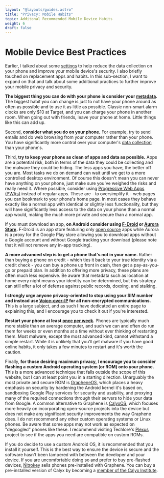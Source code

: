 ```yaml
---
layout: "@layouts/guides.astro"
title: "Privacy: Mobile Habits"
topic: Additonal Recommended Mobile Device Habits
weight: 6
draft: false
---
```


# Mobile Device Best Practices

Earlier, I talked about some [settings](/guides/most-important/mobile) to help reduce the data collection on your phone and improve your mobile device's security. I also briefly touched on replacement apps and habits. In this sub-section, I want to expand on that and talk about some additional practices to further improve your mobile privacy and security.

**The biggest thing you can do with your phone is consider your [metadata](/guides/prologue/metadata).** The biggest habit you can change is just to not have your phone around as often as possible and to use it as little as possible. Classic non-smart alarm clocks are only $10 at Target, and you can charge your phone in another room. When going out with friends, leave your phone at home. Little things like this can add up.

Second, **consider what you do on your phone.** For example, try to send emails and do web browsing from your computer rather than your phone. You have significantly more control over your computer's [data collection](/guides/moderately-important/desktop-settings) than your phone's.

Third, **try to keep your phone as clean of apps and data as possible.** Apps are a potential risk, both in terms of the data they could be collecting and the malware they could be hiding. The less apps you have, the better off you are. Most tasks we do on demand can wait until we get to a more controlled desktop environment. Of course this doesn't mean you can never have anything on your phone, just make sure you've weighed the risks and really need it. Where possible, consider using [Progressive Web Apps (PWAs)](https://apertatube.net/w/9n5G9HZyxEhbuvAc48Rwdt) instead of regular apps. These are - to oversimplify it - web pages you can bookmark to your phone's home page. In most cases they behave exactly like a normal app with identical or slightly less functionality, but they will have significantly less access to the data on your phone than a normal app would, making the much more private and secure than a normal app.

If you must download an app, **on Android consider using [F-Droid](https://f-droid.org/) or [Aurora Store](https://auroraoss.com/).** F-Droid is an app store featuring only [open source](/guides/prologue/open-source) apps while Aurora is a proxy for the Google Play store allowing you to download apps without a Google account and without Google tracking your download (please note that it will not remove any in-app tracking).

**A more advanced step is to get a phone that's not in your name.** Rather than buying a phone on credit - which ties it back to your true identity via a credit check - you can buy a phone up front in cash, then get a pay-as-you-go or prepaid plan. In addition to offering more privacy, these plans are often much less expensive. Be aware that metadata such as location at home every night means your identity can be determined, but this strategy can still offer a lot of defense against public records, doxxing, and stalking.

**I strongly urge anyone privacy-oriented to stop using your SIM number and instead use [Voice-over-IP](/guides/less-important/voip) for all non-encrypted communications.** This is a large subject, and as such I have dedicated an entire page to explaining this, and I encourage you to check it out if you're interested.

**Restart your phone at least [once per week](https://apnews.com/article/technology-government-and-politics-hacking-752db867fafbaba1f9cc34f7588944c5).** Phones are typically much more stable than an average computer, and such we can and often do run them for weeks or even months at a time without ever thinking of restarting them. Most malware, except the most advanced kind, cannot withstand a simple restart. While it is unlikely that you'll get malware if you have good online habits, it only takes a few minutes to restart and it's worth the caution.

Finally, **for those desiring maximum privacy, I encourage you to consider flashing a custom Android operating system (or ROM) onto your phone.** This is a more advanced technique that falls outside the scope of this website, but I can at least point you in a starting direction. Unarguably the most private and secure ROM is [GrapheneOS](https://grapheneos.org/), which places a heavy emphasis on security by hardening the Android kernel it's based on, sandboxing Google Play services for security and usability, and proxying many of the required connections through their servers to hide your data from Google. A common alternative to Graphene is [CalyxOS](https://calyxinstitute.org/projects/calyx-os), which focuses more heavily on incorporating open-source projects into the device but does not make any significant security improvements the way Graphene does. I do not recommend any other custom operating systems or Linux phones. Be aware that some apps may not work as expected on "degoogled" phones like these. I recommend visiting Techlore's [Plexus](https://plexus.techlore.tech/) project to see if the apps you need are compatible on custom ROMs.

If you do decide to use a custom Android OS, it is recommended that you install it yourself. This is the best way to ensure the device is secure and the software hasn't been tampered with between the developer and your device. If you are uncomfortable doing so and prefer to buy pre-flashed devices, [Nitrokey](https://shop.nitrokey.com/shop?aff_ref=14) sells phones pre-installed with Graphene. You can buy a pre-installed version of Calyx by becoming a [member of the Calyx Institute](https://calyxinstitute.org/membership/calyxos).

